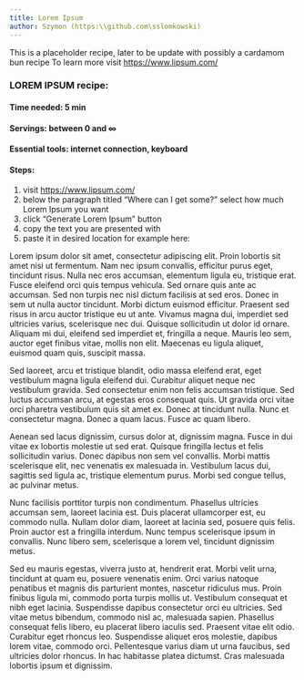 ```yaml
---
title: Lorem Ipsum
author: Szymon (https:\\github.com\sslomkowski)
---
```

This is a placeholder recipe, later to be update with possibly a cardamom bun recipe
To learn more visit <https://www.lipsum.com/>

### LOREM IPSUM recipe:

#### Time needed: 5 min

#### Servings: between 0 and ∞

#### Essential tools: internet connection, keyboard

#### Steps:

1)  visit <https://www.lipsum.com/>
2)  below the paragraph titled "Where can I get some?" select how much Lorem Ipsum you want
3)  click "Generate Lorem Ipsum" button
4)  copy the text you are presented with
5)  paste it in desired location for example here:

::: callout-note
Lorem ipsum dolor sit amet, consectetur adipiscing elit. Proin lobortis sit amet nisi ut fermentum. Nam nec ipsum convallis, efficitur purus eget, tincidunt risus. Nulla nec eros accumsan, elementum ligula eu, tristique erat. Fusce eleifend orci quis tempus vehicula. Sed ornare quis ante ac accumsan. Sed non turpis nec nisl dictum facilisis at sed eros. Donec in sem ut nulla auctor tincidunt. Morbi dictum euismod efficitur. Praesent sed risus in arcu auctor tristique eu ut ante. Vivamus magna dui, imperdiet sed ultricies varius, scelerisque nec dui. Quisque sollicitudin ut dolor id ornare. Aliquam mi dui, eleifend sed imperdiet et, fringilla a neque. Mauris leo sem, auctor eget finibus vitae, mollis non elit. Maecenas eu ligula aliquet, euismod quam quis, suscipit massa.

Sed laoreet, arcu et tristique blandit, odio massa eleifend erat, eget vestibulum magna ligula eleifend dui. Curabitur aliquet neque nec vestibulum gravida. Sed consectetur enim non felis accumsan tristique. Sed luctus accumsan arcu, at egestas eros consequat quis. Ut gravida orci vitae orci pharetra vestibulum quis sit amet ex. Donec at tincidunt nulla. Nunc et consectetur magna. Donec a quam lacus. Fusce ac quam libero.

Aenean sed lacus dignissim, cursus dolor at, dignissim magna. Fusce in dui vitae ex lobortis molestie ut sed erat. Quisque fringilla lectus et felis sollicitudin varius. Donec dapibus non sem vel convallis. Morbi mattis scelerisque elit, nec venenatis ex malesuada in. Vestibulum lacus dui, sagittis sed ligula ac, tristique elementum purus. Morbi sed congue tellus, ac pulvinar metus.

Nunc facilisis porttitor turpis non condimentum. Phasellus ultricies accumsan sem, laoreet lacinia est. Duis placerat ullamcorper est, eu commodo nulla. Nullam dolor diam, laoreet at lacinia sed, posuere quis felis. Proin auctor est a fringilla interdum. Nunc tempus scelerisque ipsum in convallis. Nunc libero sem, scelerisque a lorem vel, tincidunt dignissim metus.

Sed eu mauris egestas, viverra justo at, hendrerit erat. Morbi velit urna, tincidunt at quam eu, posuere venenatis enim. Orci varius natoque penatibus et magnis dis parturient montes, nascetur ridiculus mus. Proin finibus ligula mi, commodo porta turpis mollis ut. Vestibulum consequat et nibh eget lacinia. Suspendisse dapibus consectetur orci eu ultricies. Sed vitae metus bibendum, commodo nisl ac, malesuada sapien. Phasellus consequat felis libero, eu placerat libero iaculis sed. Praesent vitae elit odio. Curabitur eget rhoncus leo. Suspendisse aliquet eros molestie, dapibus lorem vitae, commodo orci. Pellentesque varius diam ut urna faucibus, sed ultricies dolor rhoncus. In hac habitasse platea dictumst. Cras malesuada lobortis ipsum et dignissim.
:::

